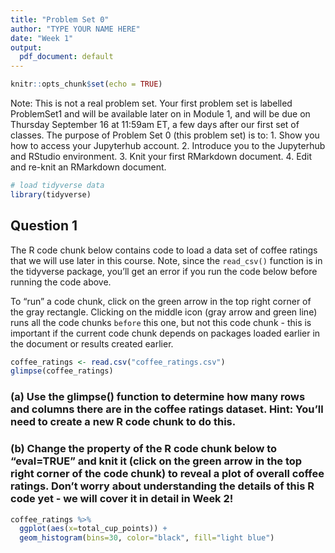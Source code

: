 ```yaml
---
title: "Problem Set 0"
author: "TYPE YOUR NAME HERE"
date: "Week 1"
output:
  pdf_document: default
---
```


```r
knitr::opts_chunk$set(echo = TRUE)
```

Note: This is not a real problem set. Your first problem set is labelled ProblemSet1 and will be available later on in Module 1, and will be due on Thursday September 16 at 11:59am ET, a few days after our first set of classes. The purpose of Problem Set 0 (this problem set) is to:
  1. Show you how to access your Jupyterhub account.
  2. Introduce you to the Jupyterhub and RStudio environment.
  3. Knit your first RMarkdown document.
  4. Edit and re-knit an RMarkdown document.

```r
# load tidyverse data
library(tidyverse)
```

## Question 1

The R code chunk below contains code to load a data set of coffee ratings that we will use later in this course. Note, since the `read_csv()` function is in the tidyverse package, you'll get an error if you run the code below before running the code above.

To "run" a code chunk, click on the green arrow in the top right corner of the gray rectangle. Clicking on the middle icon (gray arrow and green line) runs all the code chunks `before` this one, but not this code chunk - this is important if the current code chunk depends on packages loaded earlier in the document or results created earlier.

```r
coffee_ratings <- read.csv("coffee_ratings.csv")
glimpse(coffee_ratings)
```

### (a) Use the glimpse() function to determine how many rows and columns there are in the coffee ratings dataset. Hint: You'll need to create a new R code chunk to do this.

### (b) Change the property of the R code chunk below to "eval=TRUE" and knit it (click on the green arrow in the top right corner of the code chunk) to reveal a plot of overall coffee ratings. Don't worry about understanding the details of this R code yet - we will cover it in detail in Week 2!

```r
coffee_ratings %>% 
  ggplot(aes(x=total_cup_points)) +
  geom_histogram(bins=30, color="black", fill="light blue")
```

